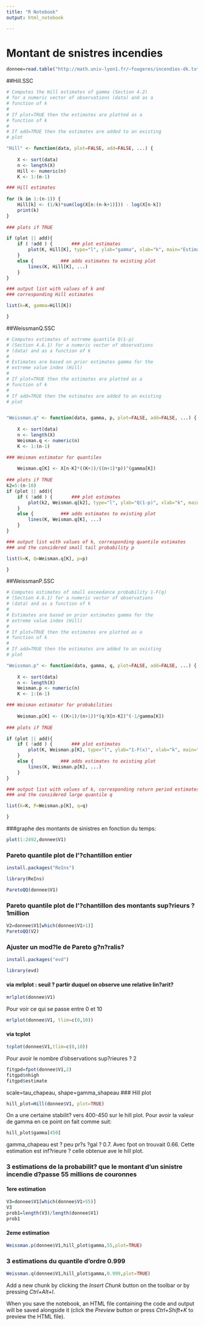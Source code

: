 ```yaml
---
title: "R Notebook"
output: html_notebook

---
```

# Montant de snistres incendies
```r
donnee=read.table("http://math.univ-lyon1.fr/~fougeres/incendies-dk.txt")
```

##Hill.SSC
```r
# Computes the Hill estimates of gamma (Section 4.2) 
# for a numeric vector of observations (data) and as a
# function of k
#
# If plot=TRUE then the estimates are plotted as a
# function of k
#
# If add=TRUE then the estimates are added to an existing
# plot

"Hill" <- function(data, plot=FALSE, add=FALSE, ...) {
	
	X <- sort(data)
	n <- length(X)
	Hill <- numeric(n)
	K <- 1:(n-1)

### Hill estimates
	
for (k in 1:(n-1)) {
	Hill[k] <- (1/k)*sum(log(X[n:(n-k+1)])) - log(X[n-k])
	print(k)
}
	
### plots if TRUE

if (plot || add){
	if ( !add ) {   	### plot estimates
		plot(K, Hill[K], type="l", ylab="gamma", xlab="k", main="Estimates of extreme value index", ...)
	}
	else { 			### adds estimates to existing plot
		lines(K, Hill[K], ...)
	}
}

### output list with values of k and
### corresponding Hill estimates

list(k=K, gamma=Hill[K])

}
```

##WeissmanQ.SSC
```r
# Computes estimates of extreme quantile Q(1-p) 
# (Section 4.6.1) for a numeric vector of observations 
# (data) and as a function of k
#
# Estimates are based on prior estimates gamma for the
# extreme value index (Hill)
#
# If plot=TRUE then the estimates are plotted as a
# function of k
#
# If add=TRUE then the estimates are added to an existing
# plot


"Weissman.q" <- function(data, gamma, p, plot=FALSE, add=FALSE, ...) {
	
	X <- sort(data)
	n <- length(X)
	Weisman.q <- numeric(n)
	K <- 1:(n-1)

### Weisman estimator for quantiles
	
	Weisman.q[K] <- X[n-K]*((K+1)/((n+1)*p))^(gamma[K])
	
### plots if TRUE
k2=5:(n-10)
if (plot || add){
	if ( !add ) {   	### plot estimates
		plot(k2, Weisman.q[k2], type="l", ylab="Q(1-p)", xlab="k", main="Estimates of extreme quantile", ...)
	}
	else { 			### adds estimates to existing plot
		lines(K, Weisman.q[K], ...)
	}
}

### output list with values of k, corresponding quantile estimates 
### and the considered small tail probability p

list(k=K, Q=Weisman.q[K], p=p)

}
```

##WeissmanP.SSC
```r
# Computes estimates of small exceedance probability 1-F(q) 
# (Section 4.6.1) for a numeric vector of observations 
# (data) and as a function of k
#
# Estimates are based on prior estimates gamma for the
# extreme value index (Hill)
#
# If plot=TRUE then the estimates are plotted as a
# function of k
#
# If add=TRUE then the estimates are added to an existing
# plot

"Weissman.p" <- function(data, gamma, q, plot=FALSE, add=FALSE, ...) {
	
	X <- sort(data)
	n <- length(X)
	Weisman.p <- numeric(n)
	K <- 1:(n-1)

### Weisman estimator for probabilities
	
	Weisman.p[K] <- ((K+1)/(n+1))*(q/X[n-K])^(-1/gamma[K])
	
### plots if TRUE

if (plot || add){
	if ( !add ) {   	### plot estimates
		plot(K, Weisman.p[K], type="l", ylab="1-F(x)", xlab="k", main="Estimates of small exceedance probability", ...)
	}
	else { 			### adds estimates to existing plot
		lines(K, Weisman.p[K], ...)
	}
}

### output list with values of k, corresponding return period estimates 
### and the considered large quantile q

list(k=K, P=Weisman.p[K], q=q)

}
```

###graphe des montants de sinistres en fonction du temps:
```r
plot(1:2492,donnee$V1)
```

### Pareto quantile plot de l'?chantillon entier
```r
install.packages("ReIns")
```
```r
library(ReIns)
```
```r
ParetoQQ(donnee$V1)
```

### Pareto quantile plot de l'?chantillon des montants sup?rieurs ? 1million
```r
V2=donnee$V1[which(donnee$V1>1)]
ParetoQQ(V2)
```

### Ajuster un mod?le de Pareto g?n?ralis?
```r
install.packages("evd")
```

```r
library(evd)
```
#### via mrlplot : seuil ? partir duquel on observe une relative lin?arit?
```r
mrlplot(donnee$V1)
```
Pour voir ce qui se passe entre 0 et 10
```r
mrlplot(donnee$V1, tlim=c(0,10))
```


#### via tcplot
```r
tcplot(donnee$V1,tlim=c(0,10))
```

Pour avoir le nombre d'observations sup?rieures ? 2
```r
fitgpd=fpot(donnee$V1,2)
fitgpd$nhigh
fitgpd$estimate
```
scale=tau_chapeau, shape=gamma_shapeau
### Hill plot
```r
hill_plot=Hill(donnee$V1, plot=TRUE)
```

On a une certaine stabilit? vers 400-450 sur le hill plot. Pour avoir la valeur de gamma en ce point on fait comme suit:
```r
hill_plot$gamma[450]
```
gamma_chapeau est ? peu pr?s ?gal ? 0.7.
Avec fpot on trouvait 0.66. Cette estimation est inf?rieure ? celle obtenue ave le hill plot.

### 3 estimations de la probabilit? que le montant d'un sinistre incendie d?passe 55 millions de couronnes

#### 1ere estimation 
```r
V3=donnee$V1[which(donnee$V1>55)]
V3
prob1=length(V3)/length(donnee$V1)
prob1
```

#### 2eme estimation
```r
Weissman.p(donnee$V1,hill_plot$gamma,55,plot=TRUE)
```


### 3 estimations du quantile d'ordre 0.999
```r
Weissman.q(donnee$V1,hill_plot$gamma,0.999,plot=TRUE)
```


Add a new chunk by clicking the *Insert Chunk* button on the toolbar or by pressing *Ctrl+Alt+I*.

When you save the notebook, an HTML file containing the code and output will be saved alongside it (click the *Preview* button or press *Ctrl+Shift+K* to preview the HTML file).

